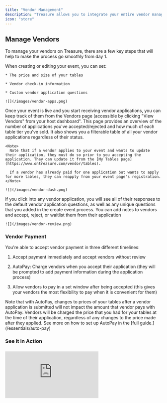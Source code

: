 ```yaml
---
title: "Vendor Management"
description: "Treasure allows you to integrate your entire vendor management process directly into your event page, starting from when you first create your event. "
icon: "store"
---
```


## Manage Vendors

To manage your vendors on Treasure, there are a few key steps that will help to make the process go smoothly from day 1.

<Steps>
  <Step title="Set Your Table and Application Information">
    When creating or editing your event, you can set:&#x20;

    * The price and size of your tables

    * Vendor check-in information

    * Custom vendor application questions

    ![](/images/vendor-apps.png)
  </Step>

  <Step title="Track Vendors on Your Vendors Page">
    Once your event is live and you start receiving vendor applications, you can keep track of them from the Vendors page (accessible by clicking "View Vendors" from your host dashboard". This page provides an overview of the number of applications you've accepted/rejected and how much of each table tier you've sold. It also shows you a filterable table of all your vendor applications regardless of their status.

    <Note>
      Note that if a vendor applies to your event and wants to update their application, they must do so prior to you accepting the application. They can update it from the [My Tables page](https://www.ontreasure.com/vendor/tables).

      If a vendor has already paid for one application but wants to apply for more tables, they can reapply from your event page's registration.
    </Note>

    ![](/images/vendor-dash.png)
  </Step>

  <Step title="Review Vendor Applications">
    If you click into any vendor application, you will see all of their responses to the default vendor application questions, as well as any unique questions that you added in the create event process. You can add notes to vendors and accept, reject, or waitlist them from their application

    ![](/images/vendor-review.png)
  </Step>
</Steps>

### Vendor Payment

You're able to accept vendor payment in three different timelines:

1. Accept payment immediately and accept vendors without review

2. AutoPay: Charge vendors when you accept their application (they will be prompted to add payment information during the application process)

3. Allow vendors to pay in a set window after being accepted (this gives your vendors the most flexibility to pay when it is convenient for them)

<Tip>
  Note that with AutoPay, changes to prices of your tables after a vendor application is submitted will not impact the amount that vendor pays with AutoPay. Vendors will be charged the price that you had for your tables at the time of their application, regardless of any changes to the price made after they applied. See more on how to set up AutoPay in the [full guide.](/essentials/auto-pay)
</Tip>

### See it in Action

###

<iframe
  style={{
width: '100%',
aspectRatio: '16/9',
maxWidth: '560px'
}}
  src="https://www.youtube.com/embed/c-XxJ-EopvM?si=JXz3Y5xUlr4vPzuS"
  title="YouTube video player"
  frameborder="0"
  allow="accelerometer; autoplay; clipboard-write; encrypted-media; gyroscope; picture-in-picture; web-share"
  referrerpolicy="strict-origin-when-cross-origin"
  allowfullscreen
/>

### Temporary Vendors and "Mark as Paid"

For your vendors that don't want to use Treasure at all, we offer a solution in the form of temporary vendors.&#x20;

* Temporary vendors are created by you, and can be treated like any other vendor once they are set up in your event

  * They can be assigned to specific tables on your venue map

  * You can designate the exact type of tables they purchased

  * They **will not** be able to update their own information such as additional social links&#x20;

    ![](/images/temp-vendors.png)

Vendors that are comfortable applying with their information on Treasure but have arranged for an alternative form of payment with you can be "Mark as Paid" from the vendor dashboard once they are accepted.&#x20;

* Vendors that are mark as paid (and temporary vendors) will not impact your total sales numbers on Treasure at all

![](/images/vendorappflat.png)
